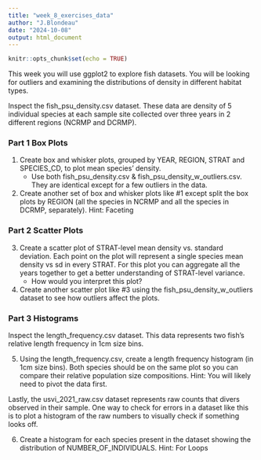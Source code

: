 ```yaml
---
title: "week_8_exercises_data"
author: "J.Blondeau"
date: "2024-10-08"
output: html_document
---
```


```r
knitr::opts_chunk$set(echo = TRUE)
```

This week you will use ggplot2 to explore fish datasets.  You will be looking for outliers and examining the distributions of density in different habitat types.  

Inspect the fish_psu_density.csv dataset.  These data are density of 5 individual species at each sample site collected over three years in 2 different regions (NCRMP and DCRMP).

  
### Part 1 Box Plots

1. Create box and whisker plots, grouped by YEAR, REGION, STRAT and SPECIES_CD, to plot mean species' density.  
    - Use both fish_psu_density.csv & fish_psu_density_w_outliers.csv.  They are identical except for a few outliers in the data.
    
2. Create another set of box and whisker plots like #1 except split the box plots by REGION (all the species in NCRMP and all the species in DCRMP, separately).  Hint: Faceting


### Part 2 Scatter Plots

3. Create a scatter plot of STRAT-level mean density vs. standard deviation.  Each point on the plot will represent a single species mean density vs sd in every STRAT.  For this plot you can aggregate all the years together to get a better understanding of STRAT-level variance.
    - How would you interpret this plot?

4. Create another scatter plot like #3 using the fish_psu_density_w_outliers dataset to see how outliers affect the plots.

### Part 3 Histograms

Inspect the length_frequency.csv dataset.  This data represents two fish's relative length frequency in 1cm size bins.  

5.  Using the length_frequency.csv, create a length frequency histogram (in 1cm size bins).  Both species should be on the same plot so you can compare their relative population size compositions.  Hint:  You will likely need to pivot the data first.

Lastly, the usvi_2021_raw.csv dataset represents raw counts that divers observed in their sample.  One way to check for errors in a dataset like this is to plot a histogram of the raw numbers to visually check if something looks off.  

6. Create a histogram for each species present in the dataset showing the distribution of NUMBER_OF_INDIVIDUALS.  Hint: For Loops

